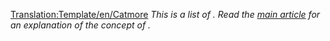<noinclude>[[Translation:Template/en/Catmore]]</noinclude>
''This is a list of {{PAGENAME}}. Read the [[Main/en/{{PAGENAME}}|main article]] for an explanation of the concept of {{PAGENAME}}.''